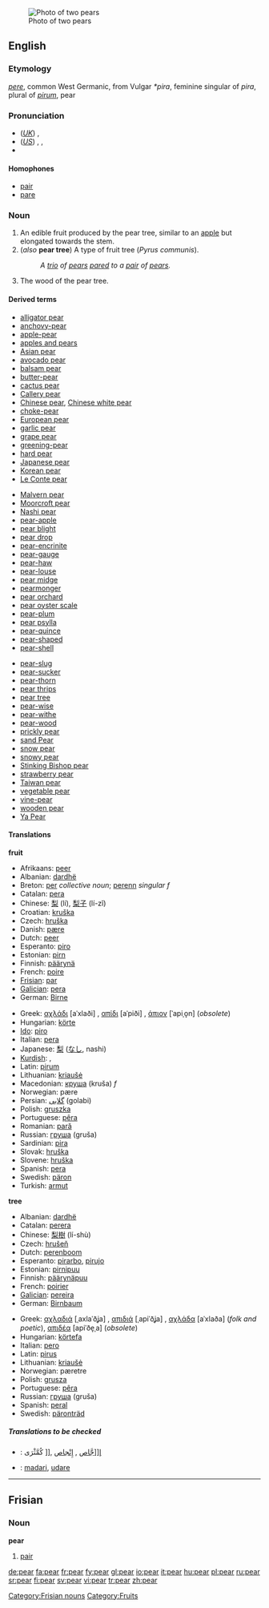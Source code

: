 [[Image:Pears.jpg|thumb|Photo of two pears]]
==English==

===Etymology===
{{OE.}} ''[[pere]]'', common West Germanic, from Vulgar {{L.}} ''*pira'', feminine singular of ''pira'', plural of ''[[pirum]]'', pear

===Pronunciation===
{{wikipedia}}
*(''[[Received Pronunciation|UK]]'') {{IPA|/pɛə/}}, {{SAMPA|/pE@/}}
*(''[[General American|US]]'') {{AHD|pâr}}, {{IPA|/pɛɹ/}}, {{SAMPA|/pEr\/}}
*{{audio|en-us-pear.ogg|Audio (US)}}

====Homophones====
{{commons}}
*[[pair]]
*[[pare]]

===Noun===
{{en-noun}}

# An edible fruit produced by the pear tree, similar to an [[apple]] but elongated towards the stem.
# (''also'' '''pear tree''') A type of fruit tree (''Pyrus communis'').
#:''A [[trio]] of [[pear]]s [[pare]]d to a [[pair]] of [[pear]]s.''
# The wood of the pear tree.

====Derived terms====
{{top3}}
*[[alligator pear]]
*[[anchovy-pear]]
*[[apple-pear]]
*[[apples and pears]]
*[[Asian pear]]
*[[avocado pear]]
*[[balsam pear]]
*[[butter-pear]]
*[[cactus pear]]
*[[Callery pear]]
*[[Chinese pear]], [[Chinese white pear]]
*[[choke-pear]]
*[[European pear]]
*[[garlic pear]]
*[[grape pear]]
*[[greening-pear]]
*[[hard pear]]
*[[Japanese pear]]
*[[Korean pear]]
*[[Le Conte pear]]
{{mid3}}
*[[Malvern pear]]
*[[Moorcroft pear]]
*[[Nashi pear]]
*[[pear-apple]]
*[[pear blight]]
*[[pear drop]]
*[[pear-encrinite]]
*[[pear-gauge]]
*[[pear-haw]]
*[[pear-louse]]
*[[pear midge]]
*[[pearmonger]]
*[[pear orchard]]
*[[pear oyster scale]]
*[[pear-plum]]
*[[pear psylla]]
*[[pear-quince]]
*[[pear-shaped]]
*[[pear-shell]]
{{mid3}}
*[[pear-slug]]
*[[pear-sucker]]
*[[pear-thorn]]
*[[pear thrips]]
*[[pear tree]]
*[[pear-wise]]
*[[pear-withe]]
*[[pear-wood]]
*[[prickly pear]]
*[[sand Pear]]
*[[snow pear]]
*[[snowy pear]]
*[[Stinking Bishop pear]]
*[[strawberry pear]]
*[[Taiwan pear]]
*[[vegetable pear]]
*[[vine-pear]]
*[[wooden pear]]
*[[Ya Pear]]
{{bottom}}

====Translations====
'''fruit'''
{{top}}
*Afrikaans: [[peer]]
*Albanian: [[dardhë]] {{f}}
*Breton: [[per]] ''collective noun''; [[perenn]] ''singular f''
*Catalan: [[pera]] {{f}}
*Chinese: [[梨]] (lí), [[梨子]] (lí-zǐ)
*Croatian: [[kruška]] {{f}}
*Czech: [[hruška]] {{f}}
*Danish: [[pære]]
*Dutch: [[peer]] {{f}}
*Esperanto: [[piro]]
*Estonian: [[pirn]]
*Finnish: [[päärynä]]
*French: [[poire]] {{f}}
*[[Frisian]]: [[par]]
*[[Galician]]: [[pera]] {{f}}
*German: [[Birne]] {{f}}
{{mid}}
*Greek: [[αχλάδι]] [aˈxlaði] {{n}}, [[απίδι]] [aˈpiði] {{n}}, [[άπιον]] [ˈapiˌo̞n] {{n}} (''obsolete'')
*Hungarian: [[körte]]
*[[Ido]]: [[piro]]
*Italian: [[pera]] {{f}}
*Japanese: [[梨]] ([[なし]], nashi)
*[[Kurdish]]: {{trad|ku|hirmî}} {{f}}, {{trad|ku|karçîn}}
*Latin: [[pirum]] {{n}}
*Lithuanian: [[kriaušė]] {{f}}
*Macedonian: [[круша]] (kruša) ''f''
*Norwegian: pære {{c}}
*Persian: [[گلابی]] (golabi)
*Polish: [[gruszka]] {{f}}
*Portuguese: [[pêra]] {{f}}
*Romanian: [[pară]] {{f}}
*Russian: [[груша]] (gruša) {{f}}
*Sardinian: [[pira]] {{f}}
*Slovak: [[hruška]] {{f}}
*Slovene: [[hruška]] {{f}}
*Spanish: [[pera]] {{f}}
*Swedish: [[päron]] {{n}}
*Turkish: [[armut]]
{{bottom}}

'''tree'''
{{top}}
*Albanian: [[dardhë]] {{f}}
*Catalan: [[perera]] {{f}}
*Chinese: [[梨樹]] (lí-shù)
*Czech: [[hrušeň]] {{f}}
*Dutch: [[perenboom]] {{m}}
*Esperanto: [[pirarbo]], [[pirujo]]
*Estonian: [[pirnipuu]]
*Finnish: [[päärynäpuu]]
*French: [[poirier]] {{m}}
*[[Galician]]: [[pereira]] {{f}}
*German: [[Birnbaum]] {{m}}
{{mid}}
*Greek: [[αχλαδιά]] [ˌaxlaˈðʝa] {{f}}, [[απιδιά]] [ˌapiˈðʝa] {{f}}, [[αχλάδα]] [aˈxlaða] {{f}} (''folk and poetic''), [[απιδέα]] [apiˈðe̞ˌa] {{f}} (''obsolete'')
*Hungarian: [[körte]][[fa]]
*Italian: [[pero#Italian|pero]] {{m}}
*Latin: [[pirus]] {{m}}
*Lithuanian: [[kriaušė]] {{f}}
*Norwegian: pæretre {{n}}
*Polish: [[grusza]] {{f}}
*Portuguese: [[pêra]] {{f}}
*Russian: [[груша]] (gruša) {{f}}
*Spanish: [[peral]] {{m}}
*Swedish: [[päronträd]]
{{bottom}}

=====Translations to be checked=====
{{checktrans}}
*{{ttbc|Arabic}}: [[إ[[جَّاص]]  , [[إِنْجاص]]  ,[[ كُمَّثْرَى
*{{ttbc|Basque}}: [[madari]], [[udare]]

----

==Frisian==
===Noun===
'''pear'''

#[[pair]]

[[Category:Frisian nouns]]
[[Category:Fruits]]

[[de:pear]]
[[fa:pear]]
[[fr:pear]]
[[fy:pear]]
[[gl:pear]]
[[io:pear]]
[[it:pear]]
[[hu:pear]]
[[pl:pear]]
[[ru:pear]]
[[sr:pear]]
[[fi:pear]]
[[sv:pear]]
[[vi:pear]]
[[tr:pear]]
[[zh:pear]]
